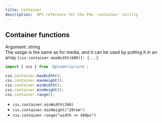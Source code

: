 ```yaml
---
title: container
description:  API reference for the The `container` utility
---
```


## Container functions

Argument: string  
The usage is the same as for media, and it can be used by putting it in an array `[css.container.maxWidth(600)]: {...}`.

```ts title="TypeScript"
import { css } from '@plumeria/core';

css.container.maxWidth();
css.container.maxHeight();
css.container.minWidth();
css.container.minHeight();
css.container.range();
```

- `css.container.minWidth(240)`
- `css.container.minHeight("20rem")`
- `css.container.range("width <= 400px")`

<Cards>
  <Card title="See more about @plumeria/collection package" href="/docs/reference/collection" />
</Cards>